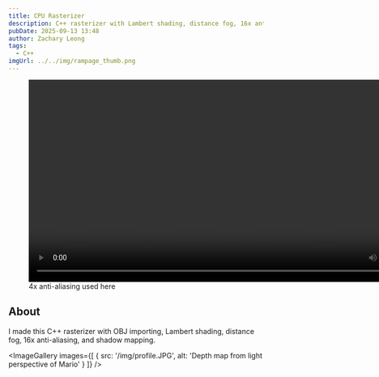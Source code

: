 ```yaml
---
title: CPU Rasterizer
description: C++ rasterizer with Lambert shading, distance fog, 16x anti-aliasing, and shadow mapping
pubDate: 2025-09-13 13:48
author: Zachary Leong
tags: 
  - C++
imgUrl: ../../img/rampage_thumb.png
---
```



<figure>
  <video controls width="800" loading="lazy">
    <source src="/videos/rasterizer.mp4" type="video/mp4" />
  </video>
  <figcaption>4x anti-aliasing used here</figcaption>
</figure>

## About

I made this C++ rasterizer with OBJ importing, Lambert shading, distance fog, 16x anti-aliasing, and shadow mapping.

<ImageGallery images={[
  { src: '/img/profile.JPG', alt: 'Depth map from light perspective of Mario' }
]} />

